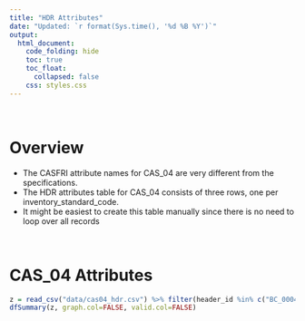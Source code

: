 ```yaml
---  
title: "HDR Attributes"
date: "Updated: `r format(Sys.time(), '%d %B %Y')`"
output:  
  html_document:  
    code_folding: hide
    toc: true
    toc_float:
      collapsed: false
    css: styles.css
---  
```


<br>

# Overview

  * The CASFRI attribute names for CAS_04 are very different from the specifications.
  * The HDR attributes table for CAS_04 consists of three rows, one per inventory_standard_code.
  * It might be easiest to create this table manually since there is no need to loop over all records

<br>

# CAS_04 Attributes

```r
z = read_csv("data/cas04_hdr.csv") %>% filter(header_id %in% c("BC_0004","BC_0005","BC_0006"))
dfSummary(z, graph.col=FALSE, valid.col=FALSE)
```
